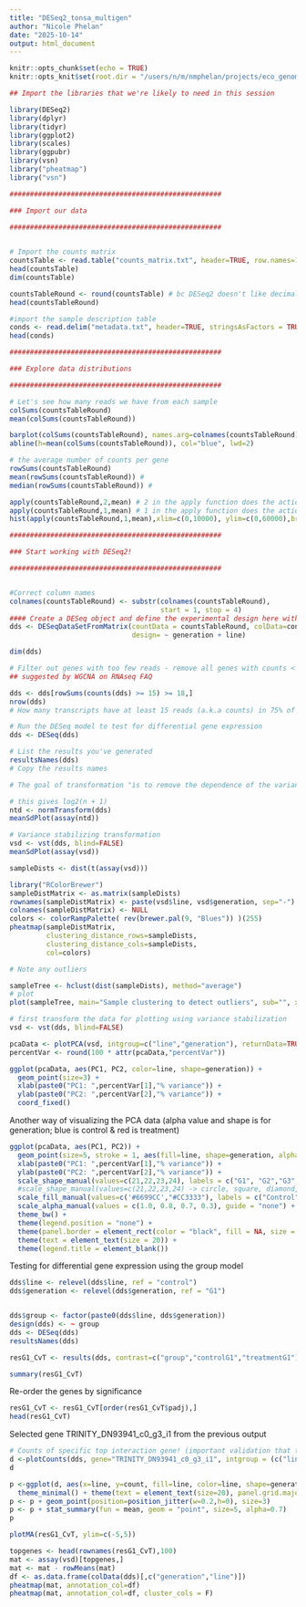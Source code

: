 ```yaml
---
title: "DESeq2_tonsa_multigen"
author: "Nicole Phelan"
date: "2025-10-14"
output: html_document
---
```


```r
knitr::opts_chunk$set(echo = TRUE)
knitr::opts_knit$set(root.dir = "/users/n/m/nmphelan/projects/eco_genomics_2025/transcriptomics/mydata")
```

```r
## Import the libraries that we're likely to need in this session

library(DESeq2)
library(dplyr)
library(tidyr)
library(ggplot2)
library(scales)
library(ggpubr)
library(vsn)  
library("pheatmap")
library("vsn")
```

```r
####################################################

### Import our data

####################################################

 
# Import the counts matrix
countsTable <- read.table("counts_matrix.txt", header=TRUE, row.names=1)
head(countsTable)
dim(countsTable)

countsTableRound <- round(countsTable) # bc DESeq2 doesn't like decimals (and Salmon outputs data with decimals)
head(countsTableRound)

#import the sample description table
conds <- read.delim("metadata.txt", header=TRUE, stringsAsFactors = TRUE, row.names=1)
head(conds)
```

```r
####################################################

### Explore data distributions

####################################################

# Let's see how many reads we have from each sample
colSums(countsTableRound)
mean(colSums(countsTableRound))

barplot(colSums(countsTableRound), names.arg=colnames(countsTableRound),cex.names=0.5, las=3,ylim=c(0,21000000)) #change dims
abline(h=mean(colSums(countsTableRound)), col="blue", lwd=2)

# the average number of counts per gene
rowSums(countsTableRound)
mean(rowSums(countsTableRound)) # 
median(rowSums(countsTableRound)) #

apply(countsTableRound,2,mean) # 2 in the apply function does the action across columns
apply(countsTableRound,1,mean) # 1 in the apply function does the action across rows
hist(apply(countsTableRound,1,mean),xlim=c(0,10000), ylim=c(0,60000),breaks=10000)
```

```r
####################################################

### Start working with DESeq2!

####################################################


#Correct column names
colnames(countsTableRound) <- substr(colnames(countsTableRound),
                                     start = 1, stop = 4)
#### Create a DESeq object and define the experimental design here with the tilda
dds <- DESeqDataSetFromMatrix(countData = countsTableRound, colData=conds, 
                              design= ~ generation + line)

dim(dds)

# Filter out genes with too few reads - remove all genes with counts < 15 in more than 75% of 24 samples, so 18)
## suggested by WGCNA on RNAseq FAQ

dds <- dds[rowSums(counts(dds) >= 15) >= 18,]
nrow(dds) 
# How many transcripts have at least 15 reads (a.k.a counts) in 75% of the samples

# Run the DESeq model to test for differential gene expression
dds <- DESeq(dds)

# List the results you've generated
resultsNames(dds)
# Copy the results names 
```

```r
# The goal of transformation "is to remove the dependence of the variance on the mean, particularly the high variance of the logarithm of count data when the mean is low."

# this gives log2(n + 1)
ntd <- normTransform(dds)
meanSdPlot(assay(ntd))

# Variance stabilizing transformation
vsd <- vst(dds, blind=FALSE)
meanSdPlot(assay(vsd))
```

```r
sampleDists <- dist(t(assay(vsd)))

library("RColorBrewer")
sampleDistMatrix <- as.matrix(sampleDists)
rownames(sampleDistMatrix) <- paste(vsd$line, vsd$generation, sep="-")
colnames(sampleDistMatrix) <- NULL
colors <- colorRampPalette( rev(brewer.pal(9, "Blues")) )(255)
pheatmap(sampleDistMatrix,
         clustering_distance_rows=sampleDists,
         clustering_distance_cols=sampleDists,
         col=colors)

# Note any outliers
```

```r
sampleTree <- hclust(dist(sampleDists), method="average")
# plot
plot(sampleTree, main="Sample clustering to detect outliers", sub="", xlab="",cex.lab=1.5, cex.axis=1.5, cex.main=2)
```

```r
# first transform the data for plotting using variance stabilization
vsd <- vst(dds, blind=FALSE)

pcaData <- plotPCA(vsd, intgroup=c("line","generation"), returnData=TRUE)
percentVar <- round(100 * attr(pcaData,"percentVar"))

ggplot(pcaData, aes(PC1, PC2, color=line, shape=generation)) +
  geom_point(size=3) +
  xlab(paste0("PC1: ",percentVar[1],"% variance")) +
  ylab(paste0("PC2: ",percentVar[2],"% variance")) + 
  coord_fixed()
```

Another way of visualizing the PCA data
(alpha value and shape is for generation; blue is control & red is treatment)

```r
ggplot(pcaData, aes(PC1, PC2)) +
  geom_point(size=5, stroke = 1, aes(fill=line, shape=generation, alpha = generation)) +
  xlab(paste0("PC1: ",percentVar[1],"% variance")) +
  ylab(paste0("PC2: ",percentVar[2],"% variance")) +
  scale_shape_manual(values=c(21,22,23,24), labels = c("G1", "G2","G3", "G4"))+
  #scale_shape_manual(values=c(21,22,23,24) -> circle, square, diamond, triangle
  scale_fill_manual(values=c('#6699CC',"#CC3333"), labels = c("Control", "Treatment"))+
  scale_alpha_manual(values = c(1.0, 0.8, 0.7, 0.3), guide = "none") +
  theme_bw() +
  theme(legend.position = "none") +
  theme(panel.border = element_rect(color = "black", fill = NA, size = 3))+
  theme(text = element_text(size = 20)) +
  theme(legend.title = element_blank())
```

Testing for differential gene expression using the group model

```r
dds$line <- relevel(dds$line, ref = "control")
dds$generation <- relevel(dds$generation, ref = "G1")


dds$group <- factor(paste0(dds$line, dds$generation))
design(dds) <- ~ group
dds <- DESeq(dds)
resultsNames(dds)

resG1_CvT <- results(dds, contrast=c("group","controlG1","treatmentG1"), alpha = 0.05)

summary(resG1_CvT)
```
Re-order the genes by significance

```r
resG1_CvT <- resG1_CvT[order(resG1_CvT$padj),]
head(resG1_CvT)
```

Selected gene TRINITY_DN93941_c0_g3_i1  from the previous output

```r
# Counts of specific top interaction gene! (important validation that the normalization, model is working)
d <-plotCounts(dds, gene="TRINITY_DN93941_c0_g3_i1", intgroup = (c("line","generation")), returnData=TRUE)
d

p <-ggplot(d, aes(x=line, y=count, fill=line, color=line, shape=generation)) + 
  theme_minimal() + theme(text = element_text(size=20), panel.grid.major=element_line(colour="grey"))
p <- p + geom_point(position=position_jitter(w=0.2,h=0), size=3)
p <- p + stat_summary(fun = mean, geom = "point", size=5, alpha=0.7) 
p
```
```r
plotMA(resG1_CvT, ylim=c(-5,5))
```

```r
topgenes <- head(rownames(resG1_CvT),100)
mat <- assay(vsd)[topgenes,]
mat <- mat - rowMeans(mat)
df <- as.data.frame(colData(dds)[,c("generation","line")])
pheatmap(mat, annotation_col=df)
pheatmap(mat, annotation_col=df, cluster_cols = F)
```

